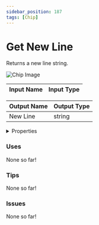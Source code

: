 ```yaml
---
sidebar_position: 187
tags: [Chip]
---
```


# Get New Line

Returns a new line string.



![Chip Image](/svg/975fde92-136c-4ce5-b749-bf149b817695.svg)

| Input Name | Input Type |
|-----------|-----------|

| Output Name | Output Type |
|-----------|-----------|
| New Line | string |


<details>
  <summary>Properties</summary>
  <div>
    <div>
    <table>
      <thead>
        <tr>
          <th>Is beta required?</th>
          <th>❌</th>
        </tr>
        <tr>
          <th>Is this chip a trolling risk?</th>
          <th>❌</th>
        </tr>
        <tr>
          <th>Chip UUPD</th>
          <th>._uuid</th>
        </tr>
      </thead>
    </table>
    </div>
  </div>
</details>

### Uses

None so far!

### Tips

None so far!

### Issues

None so far!